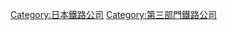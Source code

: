 {{Commonscat|South Hokkaido Railway}}
{{catmore}}

{{DEFAULTSORT:Dounan-Isaribi-Tetsudou}}
[[Category:日本鐵路公司|Category:日本鐵路公司]]
[[Category:第三部門鐵路公司|Category:第三部門鐵路公司]]